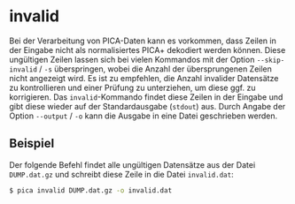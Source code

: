 # invalid {.unnumbered}

Bei der Verarbeitung von PICA-Daten kann es vorkommen, dass Zeilen in der
Eingabe nicht als normalisiertes PICA+ dekodiert werden können. Diese
ungültigen Zeilen lassen sich bei vielen Kommandos mit der Option
`--skip-invalid` / `-s` überspringen, wobei die Anzahl der übersprungenen
Zeilen nicht angezeigt wird. Es ist zu empfehlen, die Anzahl invalider
Datensätze zu kontrollieren und einer Prüfung zu unterziehen, um diese ggf.
zu korrigieren. Das `invalid`-Kommando findet diese Zeilen in der Eingabe und
gibt diese wieder auf der Standardausgabe (`stdout`) aus. Durch Angabe der
Option `--output` / `-o` kann die Ausgabe in eine Datei geschrieben werden.

## Beispiel

Der folgende Befehl findet alle ungültigen Datensätze aus der Datei
`DUMP.dat.gz` und schreibt diese Zeile in die Datei `invalid.dat`:

```.bash
$ pica invalid DUMP.dat.gz -o invalid.dat
```
